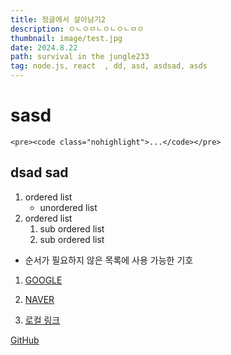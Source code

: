 ```yaml
---
title: 정글에서 살아남기2
description: ㅇㄴㅇㅁㄴㅇㄴㅇㄴㅁㅇ
thumbnail: image/test.jpg
date: 2024.8.22
path: survival in the jungle233
tag: node.js, react  , dd, asd, asdsad, asds
---
```


# sasd

```
<pre><code class="nohighlight">...</code></pre>

```

## dsad sad

1. ordered list
   - unordered list
2. ordered list
   1. sub ordered list
   2. sub ordered list

- 순서가 필요하지 않은 목록에 사용 가능한 기호

1. [GOOGLE](https://google.com)

2. [NAVER](https://naver.com "여기에 쓰는 링크 설명은 사용자에게 보이지 않아요")

3. [로컬 링크](../)

[GitHub](https://github.com)
